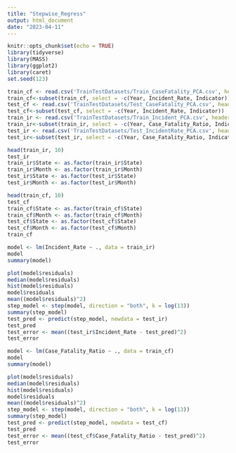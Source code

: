 ```yaml
---
title: "Stepwise_Regress"
output: html_document
date: "2023-04-11"
---
```


```r
knitr::opts_chunk$set(echo = TRUE)
library(tidyverse)
library(MASS)
library(ggplot2)
library(caret)
set.seed(123)
```
```r
train_cf <- read.csv('TrainTestDatasets/Train_CaseFatality_PCA.csv', header = TRUE)
train_cf<-subset(train_cf, select = -c(Year, Incident_Rate, Indicator))
test_cf <- read.csv('TrainTestDatasets/Test_CaseFatality_PCA.csv', header = TRUE)
test_cf<-subset(test_cf, select = -c(Year, Incident_Rate, Indicator))
train_ir <- read.csv('TrainTestDatasets/Train_Incident_PCA.csv', header = TRUE)
train_ir<-subset(train_ir, select = -c(Year, Case_Fatality_Ratio, Indicator))
test_ir <- read.csv('TrainTestDatasets/Test_IncidentRate_PCA.csv', header = TRUE)
test_ir<-subset(test_ir, select = -c(Year, Case_Fatality_Ratio, Indicator))

head(train_ir, 10)
test_ir
train_ir$State <- as.factor(train_ir$State)
train_ir$Month <- as.factor(train_ir$Month)
test_ir$State <- as.factor(test_ir$State)
test_ir$Month <- as.factor(test_ir$Month)
```
```r
head(train_cf, 10)
test_cf
train_cf$State <- as.factor(train_cf$State)
train_cf$Month <- as.factor(train_cf$Month)
test_cf$State <- as.factor(test_cf$State)
test_cf$Month <- as.factor(test_cf$Month)
train_cf
```

```r
model <- lm(Incident_Rate ~ ., data = train_ir)
model
summary(model)

plot(model$residuals)
median(model$residuals)
hist(model$residuals)
model$residuals
mean((model$residuals)^2)
step_model <- step(model, direction = "both", k = log(13))
summary(step_model)
test_pred <- predict(step_model, newdata = test_ir)
test_pred
test_error <- mean((test_ir$Incident_Rate - test_pred)^2)
test_error
```

```r
model <- lm(Case_Fatality_Ratio ~ ., data = train_cf)
model
summary(model)

plot(model$residuals)
median(model$residuals)
hist(model$residuals)
model$residuals
mean((model$residuals)^2)
step_model <- step(model, direction = "both", k = log(13))
summary(step_model)
test_pred <- predict(step_model, newdata = test_cf)
test_pred
test_error <- mean((test_cf$Case_Fatality_Ratio - test_pred)^2)
test_error
```

